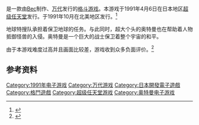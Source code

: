 {{NoteTA
| G1=Games
| G2=Ultraman
}}

{{vgname|奥特曼|ja=ウルトラマン|en=Ultraman: Towards the Future|diff=yes}}是一款由[[Bec|Bec]]制作、[[万代|万代]]发行的[[格斗游戏|格斗游戏]]。本游戏于1991年4月6日在日本地区[[超级任天堂|超级任天堂]]发行。于1991年10月在北美地区发行。<ref name="gamefaqs">{{cite web| url = http://www.gamefaqs.com/snes/588821-ultraman/data| title = Release information| publisher = [[GameFAQs|GameFAQs]]| date = | accessdate = 2015-10-23| archive-date = 2016-12-27| archive-url = https://web.archive.org/web/20161227170426/http://www.gamefaqs.com/snes/588821-ultraman/data| dead-url = no}}</ref> 

地球特搜队承担着保卫地球的任务。与此同时，超大个头的奥特曼也在帮助着人物抵御怪兽的入侵。奥特曼是一个巨大的战士保卫着整个宇宙的和平。

由于本游戏难度过高并且画面比较差，游戏收到众多负面评价。<ref name="videogameden">{{cite web| url = http://www.videogameden.com/sfc.htm?ult| title = Additional overview| publisher = Video Game Den| date = | accessdate = 2011-12-07| archive-date = 2016-03-03| archive-url = https://web.archive.org/web/20160303182813/http://www.videogameden.com/sfc.htm?ult| dead-url = no}}</ref>

== 参考资料 ==
{{Reflist}}

{{DEFAULTSORT:Ultraman}}
[[Category:1991年电子游戏|Category:1991年电子游戏]]
[[Category:万代游戏|Category:万代游戏]]
[[Category:日本開發電子遊戲|Category:日本開發電子遊戲]]
[[Category:格鬥遊戲|Category:格鬥遊戲]]
[[Category:超级任天堂游戏|Category:超级任天堂游戏]]
[[Category:奥特曼电子游戏|Category:奥特曼电子游戏]]
{{fighting-videogame-stub}}
